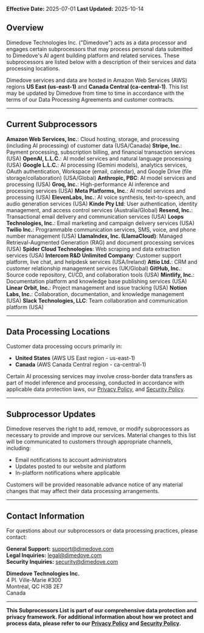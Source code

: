 **Effective Date:** 2025-07-01
**Last Updated:** 2025-10-14

## Overview

Dimedove Technologies Inc. ("Dimedove") acts as a data processor and engages certain subprocessors that may process personal data submitted to Dimedove's AI agent building platform and related services. These subprocessors are listed below with a description of their services and data processing locations.

Dimedove services and data are hosted in Amazon Web Services (AWS) regions **US East (us-east-1)** and **Canada Central (ca-central-1)**. This list may be updated by Dimedove from time to time in accordance with the terms of our Data Processing Agreements and customer contracts.

---

## Current Subprocessors

**Amazon Web Services, Inc.**: Cloud hosting, storage, and processing (including AI processing) of customer data (USA/Canada)
**Stripe, Inc.**: Payment processing, subscription billing, and financial transaction services (USA)
**OpenAI, L.L.C.**: AI model services and natural language processing (USA)
**Google L.L.C.**: AI processing (Gemini models), analytics services, OAuth authentication, Workspace (email, calendar), and Google Drive (file storage/collaboration) (USA/Global)
**Anthropic, PBC**: AI model services and processing (USA)
**Groq, Inc.**: High-performance AI inference and processing services (USA)
**Meta Platforms, Inc.**: AI model services and processing (USA)
**ElevenLabs, Inc.**: AI voice synthesis, text-to-speech, and audio generation services (USA)
**Kinde Pty Ltd**: User authentication, identity management, and access control services (Australia/Global)
**Resend, Inc.**: Transactional email delivery and communication services (USA)
**Loops Technologies, Inc.**: Email marketing and campaign delivery services (USA)
**Twilio Inc.**: Programmable communication services, SMS, voice, and phone number management (USA)
**LlamaIndex, Inc. (LlamaCloud)**: Managed Retrieval-Augmented Generation (RAG) and document processing services (USA)
**Spider Cloud Technologies**: Web scraping and data extraction services (USA)
**Intercom R&D Unlimited Company**: Customer support platform, live chat, and helpdesk services (USA/Ireland)
**Attio Ltd.**: CRM and customer relationship management services (UK/Global)
**GitHub, Inc.**: Source code repository, CI/CD, and collaboration tools (USA)
**Mintlify, Inc.**: Documentation platform and knowledge base publishing services (USA)
**Linear Orbit, Inc.**: Project management and issue tracking (USA)
**Notion Labs, Inc.**: Collaboration, documentation, and knowledge management (USA)
**Slack Technologies, LLC**: Team collaboration and communication platform (USA)

---

## Data Processing Locations

Customer data processing occurs primarily in:

- **United States** (AWS US East region - us-east-1)
- **Canada** (AWS Canada Central region - ca-central-1)

Certain AI processing services may involve cross-border data transfers as part of model inference and processing, conducted in accordance with applicable data protection laws, our [Privacy Policy](https://docs.dimedove.com/legal/privacy-policy), and [Security Policy](https://docs.dimedove.com/legal/security-policy).

---

## Subprocessor Updates

Dimedove reserves the right to add, remove, or modify subprocessors as necessary to provide and improve our services. Material changes to this list will be communicated to customers through appropriate channels, including:

- Email notifications to account administrators
- Updates posted to our website and platform
- In-platform notifications where applicable

Customers will be provided reasonable advance notice of any material changes that may affect their data processing arrangements.

---

## Contact Information

For questions about our subprocessors or data processing practices, please contact:

**General Support:** support@dimedove.com  
**Legal Inquiries:** legal@dimedove.com  
**Security Inquiries:** security@dimedove.com

**Dimedove Technologies Inc.**  
4 Pl. Ville-Marie #300  
Montréal, QC H3B 2E7  
Canada

---

**This Subprocessors List is part of our comprehensive data protection and privacy framework. For additional information about how we protect and process data, please refer to our [Privacy Policy](https://docs.dimedove.com/legal/privacy-policy) and [Security Policy](https://docs.dimedove.com/legal/security-policy).**
